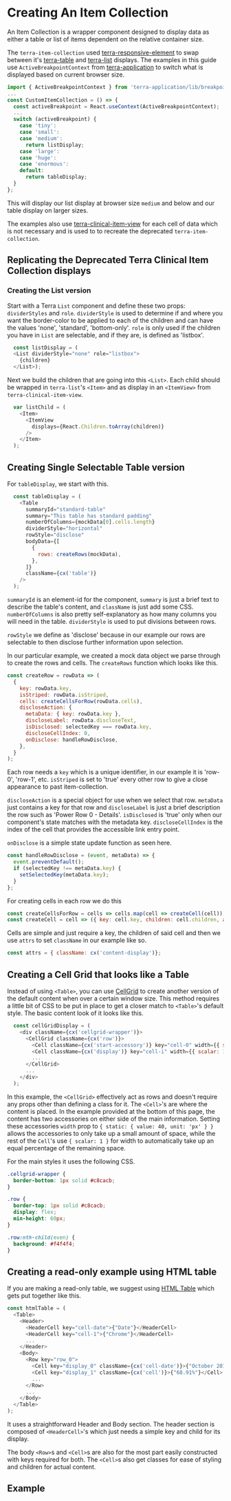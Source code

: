 
# Creating An Item Collection

An Item Collection is a wrapper component designed to display data as either a table or list of items dependent on the relative container size.

The `terra-item-collection` used [terra-responsive-element](/components/terra-responsive-element/responsive-element/responsive-element) to swap between it's [terra-table](/components/terra-table/table/table) and [terra-list](/components/terra-list/list/list) displays. The examples in this guide use `ActiveBreakpointContext` from [terra-application](/application/terra-application/application) to switch what is displayed based on current browser size.

```javascript
import { ActiveBreakpointContext } from 'terra-application/lib/breakpoints';
...
const CustomItemCollection = () => {
  const activeBreakpoint = React.useContext(ActiveBreakpointContext);
  ...
  switch (activeBreakpoint) {
    case 'tiny':
    case 'small':
    case 'medium':
      return listDisplay;
    case 'large':
    case 'huge':
    case 'enormous':
    default:
      return tableDisplay;
  }
};
```

This will display our list display at browser size `medium` and below and our table display on larger sizes.

The examples also use [terra-clinical-item-view](/components/terra-clinical-item-view/clinical-item-view/clinical-item-view) for each cell of data which is not necessary and is used to to recreate the deprecated `terra-item-collection`.

## Replicating the Deprecated Terra Clinical Item Collection displays

### Creating the List version

Start with a Terra `List` component and define these two props: `dividerStyles` and `role`. `dividerStyle` is used to determine if and where you want the border-color to be applied to each of the children and can have the values 'none', 'standard', 'bottom-only'. `role` is only used if the children you have in `List` are selectable, and if they are, is defined as 'listbox'.

```javascript
  const listDisplay = (
  <List dividerStyle="none" role="listbox">
    {children}
  </List>);
```

Next we build the children that are going into this `<List>`. Each child should be wrapped in `terra-list`'s `<Item>` and as display in an `<ItemView>` from `terra-clinical-item-view`.

```javascript
  var listChild = (
    <Item>
      <ItemView
        displays={React.Children.toArray(children)}
      />
    </Item>
  );
```

## Creating Single Selectable Table version

For `tableDisplay`, we start with this.

```javascript
  const tableDisplay = (
    <Table
      summaryId="standard-table"
      summary="This table has standard padding"
      numberOfColumns={mockData[0].cells.length}
      dividerStyle="horizontal"
      rowStyle="disclose"
      bodyData={[
        {
          rows: createRows(mockData),
        },
      ]}
      className={cx('table')}
    />
  );
```

`summaryId` is an element-id for the component, `summary` is just a brief text to describe the table's content, and `className` is just add some CSS. `numberOfColumns` is also pretty self-explanatory as how many columns you will need in the table. `dividerStyle` is used to put divisions between rows.

`rowStyle` we define as 'disclose' because in our example our rows are selectable to then disclose further information upon selection.

In our particular example, we created a mock data object we parse through to create the rows and cells. The `createRows` function which looks like this.

```javascript
const createRow = rowData => (
  {
    key: rowData.key,
    isStriped: rowData.isStriped,
    cells: createCellsForRow(rowData.cells),
    discloseAction: {
      metaData: { key: rowData.key },
      discloseLabel: rowData.discloseText,
      isDisclosed: selectedKey === rowData.key,
      discloseCellIndex: 0,
      onDisclose: handleRowDisclose,
    },
  }
);
```

Each row needs a `key` which is a unique identifier, in our example it is 'row-0', 'row-1', etc. `isStriped` is set to 'true' every other row to give a close appearance to past item-collection.

`discloseAction` is a special object for use when we select that row. `metaData` just contains a key for that row and `discloseLabel` is just a brief description the row such as 'Power Row 0 - Details'. `isDisclosed` is 'true' only when our component's state matches with the metadata key. `discloseCellIndex` is the index of the cell that provides the accessible link entry point.

`onDisclose` is a simple state update function as seen here.

```javascript
const handleRowDisclose = (event, metaData) => {
  event.preventDefault();
  if (selectedKey !== metaData.key) {
    setSelectedKey(metaData.key);
  }
};
```

For creating cells in each row we do this

```javascript
const createCellsForRow = cells => cells.map(cell => createCell(cell));
const createCell = cell => ({ key: cell.key, children: cell.children, attrs: cell.attrs });
```

Cells are simple and just require a key, the children of said cell and then we use `attrs` to set `className` in our example like so.

```javascript
const attrs = { className: cx('content-display')};
```

## Creating a Cell Grid that looks like a Table

Instead of using `<Table>`, you can use [CellGrid](/components/terra-cell-grid/cell-grid/cell-grid) to create another version of the default content when over a certain window size. This method requires a little bit of CSS to be put in place to get a closer match to `<Table>`'s default style. The basic content look of it looks like this.

```javascript
  const cellGridDisplay = (
    <div className={cx('cellgrid-wrapper')}>
      <CellGrid className={cx('row')}>
        <Cell className={cx('start-accessory')} key="cell-0" width={{ static: { value: 40, unit: 'px' } }}>{startAccessory}</Cell>
        <Cell className={cx('display')} key="cell-i" width={{ scalar: 1 }}>{display}</Cell>
        ...
      </CellGrid>
      ...
    </div>
  );
```

In this example, the `<CellGrid>` effectively act as rows and doesn't require any props other than defining a class for it. The `<Cell>`'s are where the content is placed. In the example provided at the bottom of this page, the content has two accessories on either side of the main information. Setting these accessories `width` prop to `{ static: { value: 40, unit: 'px' } }` allows the accessories to only take up a small amount of space, while the rest of the `Cell`'s use `{ scalar: 1 }` for width to automatically take up an equal percentage of the remaining space.

For the main styles it uses the following CSS.

```css
.cellgrid-wrapper {
  border-bottom: 1px solid #c8cacb;
}

.row {
  border-top: 1px solid #c8cacb;
  display: flex;
  min-height: 60px;
}

.row:nth-child(even) {
  background: #f4f4f4;
}
```

## Creating a read-only example using HTML table

If you are making a read-only table, we suggest using [HTML Table](/components/terra-html-table/html-table/table) which gets put together like this.

```javascript
const htmlTable = (
  <Table>
    <Header>
      <HeaderCell key="cell-date">{"Date"}</HeaderCell>
      <HeaderCell key="cell-1">{"Chrome"}</HeaderCell>
      ...
    </Header>
    <Body>
      <Row key="row_0">
        <Cell key="display_0" className={cx('cell-date')}>{"October 2019"}</Cell>
        <Cell key="display_1" className={cx('cell')}>{"68.91%"}</Cell>
        ...
      </Row>
      ...
    </Body>
  </Table>
);
```

It uses a straightforward Header and Body section. The header section is composed of `<HeaderCell>`'s which just needs a simple key and child for its display.

The body `<Row>`s and `<Cell>`s are also for the most part easily constructed with keys required for both. The `<Cell>`s also get classes for ease of styling and children for actual content.

## Example
<ResponsiveListandTableExample title='Responsive List And Table Example' />
<ResponsiveListandCellGridExample title='Responsive List And Cell Grid Example' />
<ResponsiveListandHtmlTableExample title='Responsive List And HTML Table Example' />
